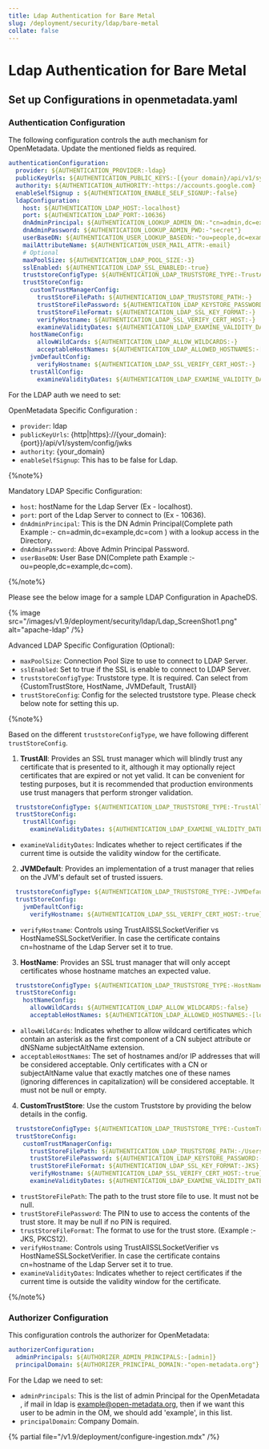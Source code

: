 ```yaml
---
title: Ldap Authentication for Bare Metal
slug: /deployment/security/ldap/bare-metal
collate: false
---
```


# Ldap Authentication for Bare Metal

## Set up Configurations in openmetadata.yaml

### Authentication Configuration

The following configuration controls the auth mechanism for OpenMetadata. Update the mentioned fields as required.

```yaml
authenticationConfiguration:
  provider: ${AUTHENTICATION_PROVIDER:-ldap}
  publicKeyUrls: ${AUTHENTICATION_PUBLIC_KEYS:-[{your domain}/api/v1/system/config/jwks]} # Update with your Domain and Make sure this "/api/v1/system/config/jwks" is always configured to enable JWT tokens
  authority: ${AUTHENTICATION_AUTHORITY:-https://accounts.google.com}
  enableSelfSignup : ${AUTHENTICATION_ENABLE_SELF_SIGNUP:-false}
  ldapConfiguration:
    host: ${AUTHENTICATION_LDAP_HOST:-localhost}
    port: ${AUTHENTICATION_LDAP_PORT:-10636}
    dnAdminPrincipal: ${AUTHENTICATION_LOOKUP_ADMIN_DN:-"cn=admin,dc=example,dc=com"}
    dnAdminPassword: ${AUTHENTICATION_LOOKUP_ADMIN_PWD:-"secret"}
    userBaseDN: ${AUTHENTICATION_USER_LOOKUP_BASEDN:-"ou=people,dc=example,dc=com"}
    mailAttributeName: ${AUTHENTICATION_USER_MAIL_ATTR:-email}
    # Optional
    maxPoolSize: ${AUTHENTICATION_LDAP_POOL_SIZE:-3}
    sslEnabled: ${AUTHENTICATION_LDAP_SSL_ENABLED:-true}
    truststoreConfigType: ${AUTHENTICATION_LDAP_TRUSTSTORE_TYPE:-TrustAll} # {CustomTrustStore, HostName, JVMDefault, TrustAll}
    trustStoreConfig:
      customTrustManagerConfig:
        trustStoreFilePath: ${AUTHENTICATION_LDAP_TRUSTSTORE_PATH:-}
        trustStoreFilePassword: ${AUTHENTICATION_LDAP_KEYSTORE_PASSWORD:-}
        trustStoreFileFormat: ${AUTHENTICATION_LDAP_SSL_KEY_FORMAT:-}
        verifyHostname: ${AUTHENTICATION_LDAP_SSL_VERIFY_CERT_HOST:-}
        examineValidityDates: ${AUTHENTICATION_LDAP_EXAMINE_VALIDITY_DATES:-}
      hostNameConfig:
        allowWildCards: ${AUTHENTICATION_LDAP_ALLOW_WILDCARDS:-}
        acceptableHostNames: ${AUTHENTICATION_LDAP_ALLOWED_HOSTNAMES:-[]}
      jvmDefaultConfig:
        verifyHostname: ${AUTHENTICATION_LDAP_SSL_VERIFY_CERT_HOST:-}
      trustAllConfig:
        examineValidityDates: ${AUTHENTICATION_LDAP_EXAMINE_VALIDITY_DATES:-true}
```

For the LDAP auth we need to set:

OpenMetadata Specific Configuration :

- `provider`: ldap
- `publicKeyUrls`: {http|https}://{your_domain}:{port}}/api/v1/system/config/jwks
- `authority`: {your_domain}
- `enableSelfSignup`: This has to be false for Ldap.

{%note%}

Mandatory LDAP Specific Configuration:

- `host`: hostName for the Ldap Server (Ex - localhost).
- `port`: port of the Ldap Server to connect to (Ex - 10636).
- `dnAdminPrincipal`: This is the DN Admin Principal(Complete path Example :- cn=admin,dc=example,dc=com ) with a lookup access in the Directory.
- `dnAdminPassword`: Above Admin Principal Password.
- `userBaseDN`: User Base DN(Complete path Example :- ou=people,dc=example,dc=com).

{%/note%}

Please see the below image for a sample LDAP Configuration in ApacheDS.

{% image src="/images/v1.9/deployment/security/ldap/Ldap_ScreenShot1.png" alt="apache-ldap" /%}

Advanced LDAP Specific Configuration (Optional):

- `maxPoolSize`: Connection Pool Size to use to connect to LDAP Server.
- `sslEnabled`: Set to true if the SSL is enable to connect to LDAP Server.
- `truststoreConfigType`: Truststore type. It is required. Can select from {CustomTrustStore, HostName, JVMDefault, TrustAll}
- `trustStoreConfig`: Config for the selected truststore type. Please check below note for setting this up.

{%note%}

Based on the different `truststoreConfigType`, we have following different `trustStoreConfig`.

1. **TrustAll**: Provides an SSL trust manager which will blindly trust any certificate that is presented to it, although it may optionally reject certificates that are expired or not yet valid. It can be convenient for testing purposes, but it is recommended that production environments use trust managers that perform stronger validation.

```yaml
  truststoreConfigType: ${AUTHENTICATION_LDAP_TRUSTSTORE_TYPE:-TrustAll}
  trustStoreConfig:
    trustAllConfig:
      examineValidityDates: ${AUTHENTICATION_LDAP_EXAMINE_VALIDITY_DATES:-true}
```

- `examineValidityDates`: Indicates whether to reject certificates if the current time is outside the validity window for the certificate.

2. **JVMDefault**: Provides an implementation of a trust manager that relies on the JVM's default set of trusted issuers.

```yaml
  truststoreConfigType: ${AUTHENTICATION_LDAP_TRUSTSTORE_TYPE:-JVMDefault}
  trustStoreConfig:
    jvmDefaultConfig:
      verifyHostname: ${AUTHENTICATION_LDAP_SSL_VERIFY_CERT_HOST:-true}
```

- `verifyHostname`: Controls using TrustAllSSLSocketVerifier vs HostNameSSLSocketVerifier. In case the certificate contains cn=hostname of the Ldap Server set it to true.

3. **HostName**: Provides an SSL trust manager that will only accept certificates whose hostname matches an expected value.

```yaml
  truststoreConfigType: ${AUTHENTICATION_LDAP_TRUSTSTORE_TYPE:-HostName}
  trustStoreConfig:
    hostNameConfig:
      allowWildCards: ${AUTHENTICATION_LDAP_ALLOW_WILDCARDS:-false}
      acceptableHostNames: ${AUTHENTICATION_LDAP_ALLOWED_HOSTNAMES:-[localhost]}
```

- `allowWildCards`: Indicates whether to allow wildcard certificates which contain an asterisk as the first component of a CN subject attribute or dNSName subjectAltName extension.
- `acceptableHostNames`: The set of hostnames and/or IP addresses that will be considered acceptable. Only certificates with a CN or subjectAltName value that exactly matches one of these names (ignoring differences in capitalization) will be considered acceptable. It must not be null or empty.

4. **CustomTrustStore**: Use the custom Truststore by providing the below details in the config.

```yaml
  truststoreConfigType: ${AUTHENTICATION_LDAP_TRUSTSTORE_TYPE:-CustomTrustStore}
  trustStoreConfig:
    customTrustManagerConfig:
      trustStoreFilePath: ${AUTHENTICATION_LDAP_TRUSTSTORE_PATH:-/Users/parthpanchal/trusted.ks}
      trustStoreFilePassword: ${AUTHENTICATION_LDAP_KEYSTORE_PASSWORD:-secret}
      trustStoreFileFormat: ${AUTHENTICATION_LDAP_SSL_KEY_FORMAT:-JKS}
      verifyHostname: ${AUTHENTICATION_LDAP_SSL_VERIFY_CERT_HOST:-true}
      examineValidityDates: ${AUTHENTICATION_LDAP_EXAMINE_VALIDITY_DATES:-true}
```

- `trustStoreFilePath`: The path to the trust store file to use. It must not be null.
- `trustStoreFilePassword`: The PIN to use to access the contents of the trust store. It may be null if no PIN is required.
- `trustStoreFileFormat`: The format to use for the trust store. (Example :- JKS, PKCS12).
- `verifyHostname`: Controls using TrustAllSSLSocketVerifier vs HostNameSSLSocketVerifier. In case the certificate contains cn=hostname of the Ldap Server set it to true.
- `examineValidityDates`: Indicates whether to reject certificates if the current time is outside the validity window for the certificate.

{%/note%}

### Authorizer Configuration

This configuration controls the authorizer for OpenMetadata:

```yaml
authorizerConfiguration:
  adminPrincipals: ${AUTHORIZER_ADMIN_PRINCIPALS:-[admin]}
  principalDomain: ${AUTHORIZER_PRINCIPAL_DOMAIN:-"open-metadata.org"}
```

For the Ldap we need to set:

- `adminPrincipals`: This is the list of admin Principal for the OpenMetadata , if mail in ldap is example@open-metadata.org, then if we want this user to be admin in the OM, we should add 'example', in this list.
- `principalDomain`: Company Domain.

{% partial file="/v1.9/deployment/configure-ingestion.mdx" /%}
